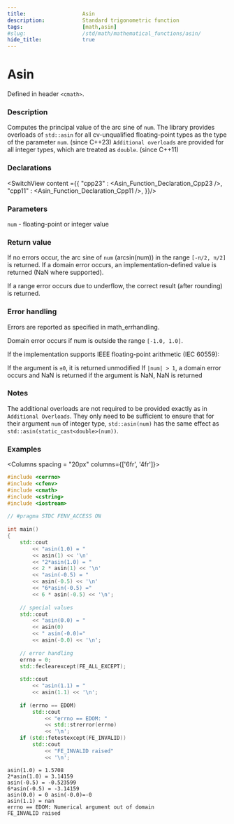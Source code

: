 ```yaml
---
title:                  Asin
description:            Standard trigonometric function
tags:                   [math,asin]
#slug:                  /std/math/mathematical_functions/asin/
hide_title:             true
---
```




# Asin

Defined in header `<cmath>`.

### Description

Computes the principal value of the arc sine of `num`. 
The library provides overloads of `std::asin` for all cv-unqualified floating-point types as the type of the parameter `num`. (since C++23)
`Additional overloads` are provided for all integer types, which are treated as `double`.
(since C++11)


### Declarations

<SwitchView content ={{
    "cpp23" : <Asin_Function_Declaration_Cpp23 />,
    "cpp11" : <Asin_Function_Declaration_Cpp11 />,
}}/>


### Parameters
 
`num` - floating-point or integer value

### Return value

If no errors occur, the arc sine of `num` (arcsin(num)) in the range `[-π/2, π/2]` is returned.
If a domain error occurs, an implementation-defined value is returned (NaN where supported).

If a range error occurs due to underflow, the correct result (after rounding) is returned.

### Error handling
Errors are reported as specified in math_errhandling.

Domain error occurs if num is outside the range `[-1.0, 1.0]`.

If the implementation supports IEEE floating-point arithmetic (IEC 60559):

If the argument is `±0`, it is returned unmodified
If `|num| > 1`, a domain error occurs and NaN is returned
if the argument is NaN, NaN is returned

### Notes

The additional overloads are not required to be provided exactly as in `Additional Overloads`. 
They only need to be sufficient to ensure that for their argument `num` of integer type, 
`std::asin(num)` has the same effect as `std::asin(static_cast<double>(num))`.


### Examples



<Columns spacing = "20px" columns={['6fr', '4fr']}>
<div>

```cpp
#include <cerrno>
#include <cfenv>
#include <cmath>
#include <cstring>
#include <iostream>
 
// #pragma STDC FENV_ACCESS ON
 
int main()
{
    std::cout 
        << "asin(1.0) = " 
        << asin(1) << '\n'
        << "2*asin(1.0) = " 
        << 2 * asin(1) << '\n'
        << "asin(-0.5) = " 
        << asin(-0.5) << '\n'
        << "6*asin(-0.5) =" 
        << 6 * asin(-0.5) << '\n';
 
    // special values
    std::cout 
        << "asin(0.0) = " 
        << asin(0) 
        << " asin(-0.0)=" 
        << asin(-0.0) << '\n';
 
    // error handling
    errno = 0;
    std::feclearexcept(FE_ALL_EXCEPT);
 
    std::cout 
        << "asin(1.1) = " 
        << asin(1.1) << '\n';
 
    if (errno == EDOM)
        std::cout 
            << "errno == EDOM: " 
            << std::strerror(errno) 
            << '\n';
    if (std::fetestexcept(FE_INVALID))
        std::cout 
            << "FE_INVALID raised" 
            << '\n';

```

</div>

<div>

```plaintext title="Possible Result"
asin(1.0) = 1.5708
2*asin(1.0) = 3.14159
asin(-0.5) = -0.523599
6*asin(-0.5) = -3.14159
asin(0.0) = 0 asin(-0.0)=-0
asin(1.1) = nan
errno == EDOM: Numerical argument out of domain
FE_INVALID raised
```

</div>
</Columns>

